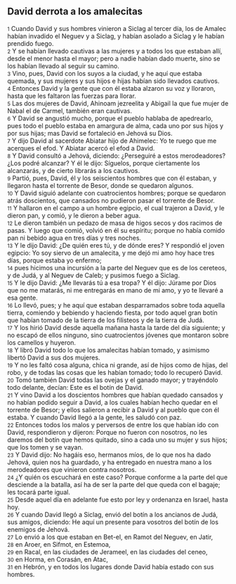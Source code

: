 == David derrota a los amalecitas ==

{{anchor|1}} <small>1</small> Cuando David y sus hombres vinieron a Siclag al tercer día, los de Amalec habían invadido el Neguev y a Siclag, y habían asolado a Siclag y le habían prendido fuego.<br>
{{anchor|2}} <small>2</small> Y se habían llevado cautivas a las mujeres y a todos los que estaban allí, desde el menor hasta el mayor; pero a nadie habían dado muerte, sino se los habían llevado al seguir su camino.<br>
{{anchor|3}} <small>3</small> Vino, pues, David con los suyos a la ciudad, y he aquí que estaba quemada, y sus mujeres y sus hijos e hijas habían sido llevados cautivos.<br>
{{anchor|4}} <small>4</small> Entonces David y la gente que con él estaba alzaron su voz y lloraron, hasta que les faltaron las fuerzas para llorar.<br>
{{anchor|5}} <small>5</small> Las dos mujeres de David, Ahinoam jezreelita y Abigail la que fue mujer de Nabal el de Carmel, también eran cautivas.<br>
{{anchor|6}} <small>6</small> Y David se angustió mucho, porque el pueblo hablaba de apedrearlo, pues todo el pueblo estaba en amargura de alma, cada uno por sus hijos y por sus hijas; mas David se fortaleció en Jehová su Dios.<br>
{{anchor|7}} <small>7</small> Y dijo David al sacerdote Abiatar hijo de Ahimelec: Yo te ruego que me acerques el efod. Y Abiatar acercó el efod a David.<br>
{{anchor|8}} <small>8</small> Y David consultó a Jehová, diciendo: ¿Perseguiré a estos merodeadores? ¿Los podré alcanzar? Y él le dijo: Síguelos, porque ciertamente los alcanzarás, y de cierto librarás a los cautivos.<br>
{{anchor|9}} <small>9</small> Partió, pues, David, él y los seiscientos hombres que con él estaban, y llegaron hasta el torrente de Besor, donde se quedaron algunos.<br>
{{anchor|10}} <small>10</small> Y David siguió adelante con cuatrocientos hombres; porque se quedaron atrás doscientos, que cansados no pudieron pasar el torrente de Besor.<br>
{{anchor|11}} <small>11</small> Y hallaron en el campo a un hombre egipcio, el cual trajeron a David, y le dieron pan, y comió, y le dieron a beber agua.<br>
{{anchor|12}} <small>12</small> Le dieron también un pedazo de masa de higos secos y dos racimos de pasas. Y luego que comió, volvió en él su espíritu; porque no había comido pan ni bebido agua en tres días y tres noches.<br>
{{anchor|13}} <small>13</small> Y le dijo David: ¿De quién eres tú, y de dónde eres? Y respondió el joven egipcio: Yo soy siervo de un amalecita, y me dejó mi amo hoy hace tres días, porque estaba yo enfermo;<br>
{{anchor|14}} <small>14</small> pues hicimos una incursión a la parte del Neguev que es de los cereteos, y de Judá, y al Neguev de Caleb; y pusimos fuego a Siclag.<br>
{{anchor|15}} <small>15</small> Y le dijo David: ¿Me llevarás tú a esa tropa? Y él dijo: Júrame por Dios que no me matarás, ni me entregarás en mano de mi amo, y yo te llevaré a esa gente.<br>
{{anchor|16}} <small>16</small> Lo llevó, pues; y he aquí que estaban desparramados sobre toda aquella tierra, comiendo y bebiendo y haciendo fiesta, por todo aquel gran botín que habían tomado de la tierra de los filisteos y de la tierra de Judá.<br>
{{anchor|17}} <small>17</small> Y los hirió David desde aquella mañana hasta la tarde del día siguiente; y no escapó de ellos ninguno, sino cuatrocientos jóvenes que montaron sobre los camellos y huyeron.<br>
{{anchor|18}} <small>18</small> Y libró David todo lo que los amalecitas habían tomado, y asimismo libertó David a sus dos mujeres.<br>
{{anchor|19}} <small>19</small> Y no les faltó cosa alguna, chica ni grande, así de hijos como de hijas, del robo, y de todas las cosas que les habían tomado; todo lo recuperó David.<br>
{{anchor|20}} <small>20</small> Tomó también David todas las ovejas y el ganado mayor; y trayéndolo todo delante, decían: Este es el botín de David.<br>
{{anchor|21}} <small>21</small> Y vino David a los doscientos hombres que habían quedado cansados y no habían podido seguir a David, a los cuales habían hecho quedar en el torrente de Besor; y ellos salieron a recibir a David y al pueblo que con él estaba. Y cuando David llegó a la gente, les saludó con paz.<br>
{{anchor|22}} <small>22</small> Entonces todos los malos y perversos de entre los que habían ido con David, respondieron y dijeron: Porque no fueron con nosotros, no les daremos del botín que hemos quitado, sino a cada uno su mujer y sus hijos; que los tomen y se vayan.<br>
{{anchor|23}} <small>23</small> Y David dijo: No hagáis eso, hermanos míos, de lo que nos ha dado Jehová, quien nos ha guardado, y ha entregado en nuestra mano a los merodeadores que vinieron contra nosotros.<br>
{{anchor|24}} <small>24</small> ¿Y quién os escuchará en este caso? Porque conforme a la parte del que desciende a la batalla, así ha de ser la parte del que queda con el bagaje; les tocará parte igual.<br>
{{anchor|25}} <small>25</small> Desde aquel día en adelante fue esto por ley y ordenanza en Israel, hasta hoy.<br>
{{anchor|26}} <small>26</small> Y cuando David llegó a Siclag, envió del botín a los ancianos de Judá, sus amigos, diciendo: He aquí un presente para vosotros del botín de los enemigos de Jehová.<br>
{{anchor|27}} <small>27</small> Lo envió a los que estaban en Bet-el, en Ramot del Neguev, en Jatir,<br>
{{anchor|28}} <small>28</small> en Aroer, en Sifmot, en Estemoa,<br>
{{anchor|29}} <small>29</small> en Racal, en las ciudades de Jerameel, en las ciudades del ceneo,<br>
{{anchor|30}} <small>30</small> en Horma, en Corasán, en Atac,<br>
{{anchor|31}} <small>31</small> en Hebrón, y en todos los lugares donde David había estado con sus hombres.<br>

